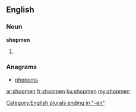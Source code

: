 ==English==

===Noun===
'''shopmen'''
# {{plural of|[[shopman]]}}

===Anagrams===
* [[phenoms#English|phenoms]]

[[Category:English plurals ending in "-en"]]

[[ar:shopmen]]
[[fr:shopmen]]
[[ku:shopmen]]
[[my:shopmen]]